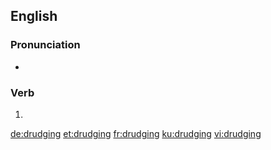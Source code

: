 ==English==

===Pronunciation===
* {{IPA|/ˈdɹʌdʒɪŋ/|lang=en}}

===Verb===
{{head|en|present participle}}

# {{present participle of|drudge|lang=en|nocat=1}}

[[de:drudging]]
[[et:drudging]]
[[fr:drudging]]
[[ku:drudging]]
[[vi:drudging]]